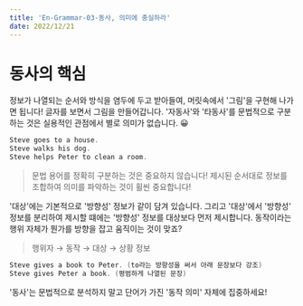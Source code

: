 ```yaml
---
title: 'En-Grammar-03-동사, 의미에 충실하라'
date: 2022/12/21
---
```


# 동사의 핵심

정보가 나열되는 순서와 방식을 염두에 두고 받아들여, 머릿속에서 '그림'을 구현해 나가면 됩니다! 글자를 보면서 그림을 만들어갑니다. '자동사'와 '타동사'를 문법적으로 구분하는 것은 실용적인 관점에서 별로 의미가 없습니다. 😀

```c
Steve goes to a house.
Steve walks his dog.
Steve helps Peter to clean a room.
```

> 문법 용어를 정확히 구분하는 것은 중요하지 않습니다! 제시된 순서대로 정보를 조합하여 의미를 파악하는 것이 휠씬 중요합니다!

'대상'에는 기본적으로 '방향성' 정보가 같이 담겨 있습니다. 그리고 '대상'에서 '방향성' 정보를 분리하여 제시할 떄에는 '방향성' 정보를 대상보다 먼저 제시합니다. 동작이라는 행위 자체가 뭔가를 방향을 잡고 움직이는 것이 맞죠?

> 행위자 → 동작 → 대상 → 상황 정보

```c
Steve gives a book to Peter. (to라는 방향성을 써서 아래 문장보다 강조)
Steve gives Peter a book. (평범하게 나열된 문장)
```

'동사'는 문법적으로 분석하지 말고 단어가 가진 '동작 의미' 자체에 집중하세요!
